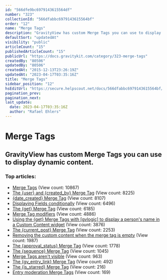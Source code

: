 ```yaml
---
id: "566dfe9bc6979143615564df"
number: "323"
collectionId: "566dfabbc6979143615564bf"
order: "12"
name: "Merge Tags"
description: "GravityView has custom Merge Tags you can use to display dynamic content."
defaultSort: "updatedAt"
visibility: "public"
articleCount: "15"
publishedArticleCount: "15"
publicUrl: "https://docs.gravitykit.com/category/323-merge-tags"
createdBy: "80506"
updatedBy: "80506"
createdAt: "2015-12-13T23:26:19Z"
updatedAt: "2023-04-17T03:35:16Z"
title: "Merge Tags"
sidebar_position: "12"
hsEditUrl: "https://secure.helpscout.net/docs/566dfabbc6979143615564bf/article/566dfe9bc6979143615564df"
pagination_prev: 
pagination_next: 
last_update:
  date: 2023-04-17T03:35:16Z
  author: "Rafael Ehlers"
---
```


# Merge Tags

## GravityView has custom Merge Tags you can use to display dynamic content.

### Top articles: 

- [Merge Tags](76-merge-tags) (View count: 10867)
- [The {user} and {created_by} Merge Tag](281-the-createdby-merge-tag) (View count: 8225)
- [{date_created} Merge Tag](331-date-created-merge-tag) (View count: 8107)
- [Displaying Fields conditionally](449-displaying-fields-conditionally) (View count: 6496)
- [The {get} Merge Tag](314-the-get-merge-tag) (View count: 6185)
- [Merge Tag modifiers](350-merge-tag-modifiers) (View count: 4886)
- [Using the {get} Merge Tags with [gvlogic] to display a person's name in a Custom Content widget](315-using-the-get-merge-tags-with-gvlogic-to-display-a-persons-name-in-a-custom-content-widget) (View count: 3876)
- [The {current_post} Merge Tag](412-currentpost-merge-tag) (View count: 2253)
- [Removing the custom content when the merge tag is empty](228-removing-the-custom-content-when-the-merge-tag-is-empty) (View count: 1987)
- [The {approval_status} Merge Tag](389-approvalstatus-merge-tag) (View count: 1778)
- [The {sequence} Merge Tag](597-the-sequence-merge-tag) (View count: 1045)
- [Merge Tags aren't visible](94-merge-tags-arent-visible) (View count: 963)
- [The {gv_entry_link} Merge Tag](680-the-gventrylink-merge-tag) (View count: 492)
- [The {is_starred} Merge Tag](820-the-isstarred-merge-tag) (View count: 216)
- [Entry moderation Merge Tags](904-entry-moderation-merge-tags) (View count: 169)


